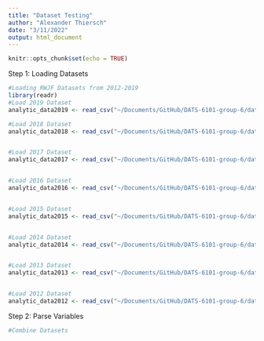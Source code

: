 ```yaml
---
title: "Dataset Testing"
author: "Alexander Thiersch"
date: "3/11/2022"
output: html_document
---
```


```r
knitr::opts_chunk$set(echo = TRUE)
```


Step 1: Loading Datasets
```r
#Loading RWJF Datasets from 2012-2019
library(readr)
#Load 2019 Dataset
analytic_data2019 <- read_csv("~/Documents/GitHub/DATS-6101-group-6/data/raw/analytic_data2019.csv")

#Load 2018 Dataset
analytic_data2018 <- read_csv("~/Documents/GitHub/DATS-6101-group-6/data/raw/analytic_data2018_0.csv")


#Load 2017 Dataset
analytic_data2017 <- read_csv("~/Documents/GitHub/DATS-6101-group-6/data/raw/analytic_data2017.csv")


#Load 2016 Dataset
analytic_data2016 <- read_csv("~/Documents/GitHub/DATS-6101-group-6/data/raw/analytic_data2016.csv")


#Load 2015 Dataset
analytic_data2015 <- read_csv("~/Documents/GitHub/DATS-6101-group-6/data/raw/analytic_data2015.csv")


#Load 2014 Dataset
analytic_data2014 <- read_csv("~/Documents/GitHub/DATS-6101-group-6/data/raw/analytic_data2014.csv")


#Load 2013 Dataset
analytic_data2013 <- read_csv("~/Documents/GitHub/DATS-6101-group-6/data/raw/analytic_data2013.csv")


#Load 2012 Dataset
analytic_data2012 <- read_csv("~/Documents/GitHub/DATS-6101-group-6/data/raw/analytic_data2012.csv")

```


Step 2: Parse Variables
```r
#Combine Datasets


```


